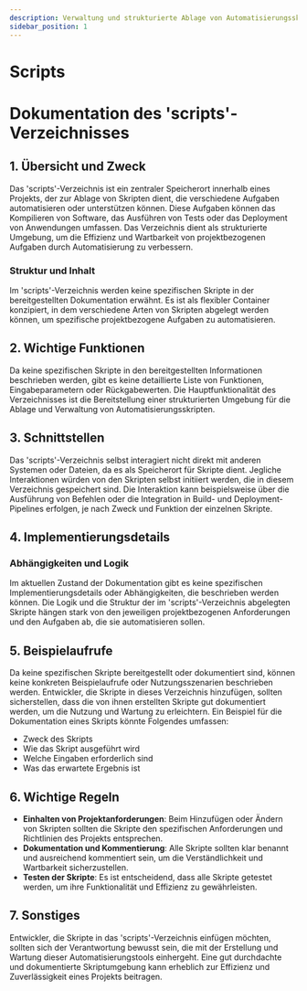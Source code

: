 ```yaml
---
description: Verwaltung und strukturierte Ablage von Automatisierungsskripten
sidebar_position: 1
---
```

# Scripts

# Dokumentation des 'scripts'-Verzeichnisses

## 1. Übersicht und Zweck

Das 'scripts'-Verzeichnis ist ein zentraler Speicherort innerhalb eines Projekts, der zur Ablage von Skripten dient, die verschiedene Aufgaben automatisieren oder unterstützen können. Diese Aufgaben können das Kompilieren von Software, das Ausführen von Tests oder das Deployment von Anwendungen umfassen. Das Verzeichnis dient als strukturierte Umgebung, um die Effizienz und Wartbarkeit von projektbezogenen Aufgaben durch Automatisierung zu verbessern.

### Struktur und Inhalt

Im 'scripts'-Verzeichnis werden keine spezifischen Skripte in der bereitgestellten Dokumentation erwähnt. Es ist als flexibler Container konzipiert, in dem verschiedene Arten von Skripten abgelegt werden können, um spezifische projektbezogene Aufgaben zu automatisieren.

## 2. Wichtige Funktionen

Da keine spezifischen Skripte in den bereitgestellten Informationen beschrieben werden, gibt es keine detaillierte Liste von Funktionen, Eingabeparametern oder Rückgabewerten. Die Hauptfunktionalität des Verzeichnisses ist die Bereitstellung einer strukturierten Umgebung für die Ablage und Verwaltung von Automatisierungsskripten.

## 3. Schnittstellen

Das 'scripts'-Verzeichnis selbst interagiert nicht direkt mit anderen Systemen oder Dateien, da es als Speicherort für Skripte dient. Jegliche Interaktionen würden von den Skripten selbst initiiert werden, die in diesem Verzeichnis gespeichert sind. Die Interaktion kann beispielsweise über die Ausführung von Befehlen oder die Integration in Build- und Deployment-Pipelines erfolgen, je nach Zweck und Funktion der einzelnen Skripte.

## 4. Implementierungsdetails

### Abhängigkeiten und Logik

Im aktuellen Zustand der Dokumentation gibt es keine spezifischen Implementierungsdetails oder Abhängigkeiten, die beschrieben werden können. Die Logik und die Struktur der im 'scripts'-Verzeichnis abgelegten Skripte hängen stark von den jeweiligen projektbezogenen Anforderungen und den Aufgaben ab, die sie automatisieren sollen.

## 5. Beispielaufrufe

Da keine spezifischen Skripte bereitgestellt oder dokumentiert sind, können keine konkreten Beispielaufrufe oder Nutzungsszenarien beschrieben werden. Entwickler, die Skripte in dieses Verzeichnis hinzufügen, sollten sicherstellen, dass die von ihnen erstellten Skripte gut dokumentiert werden, um die Nutzung und Wartung zu erleichtern. Ein Beispiel für die Dokumentation eines Skripts könnte Folgendes umfassen:
- Zweck des Skripts
- Wie das Skript ausgeführt wird
- Welche Eingaben erforderlich sind
- Was das erwartete Ergebnis ist

## 6. Wichtige Regeln

- **Einhalten von Projektanforderungen**: Beim Hinzufügen oder Ändern von Skripten sollten die Skripte den spezifischen Anforderungen und Richtlinien des Projekts entsprechen.
- **Dokumentation und Kommentierung**: Alle Skripte sollten klar benannt und ausreichend kommentiert sein, um die Verständlichkeit und Wartbarkeit sicherzustellen.
- **Testen der Skripte**: Es ist entscheidend, dass alle Skripte getestet werden, um ihre Funktionalität und Effizienz zu gewährleisten.

## 7. Sonstiges

Entwickler, die Skripte in das 'scripts'-Verzeichnis einfügen möchten, sollten sich der Verantwortung bewusst sein, die mit der Erstellung und Wartung dieser Automatisierungstools einhergeht. Eine gut durchdachte und dokumentierte Skriptumgebung kann erheblich zur Effizienz und Zuverlässigkeit eines Projekts beitragen.


